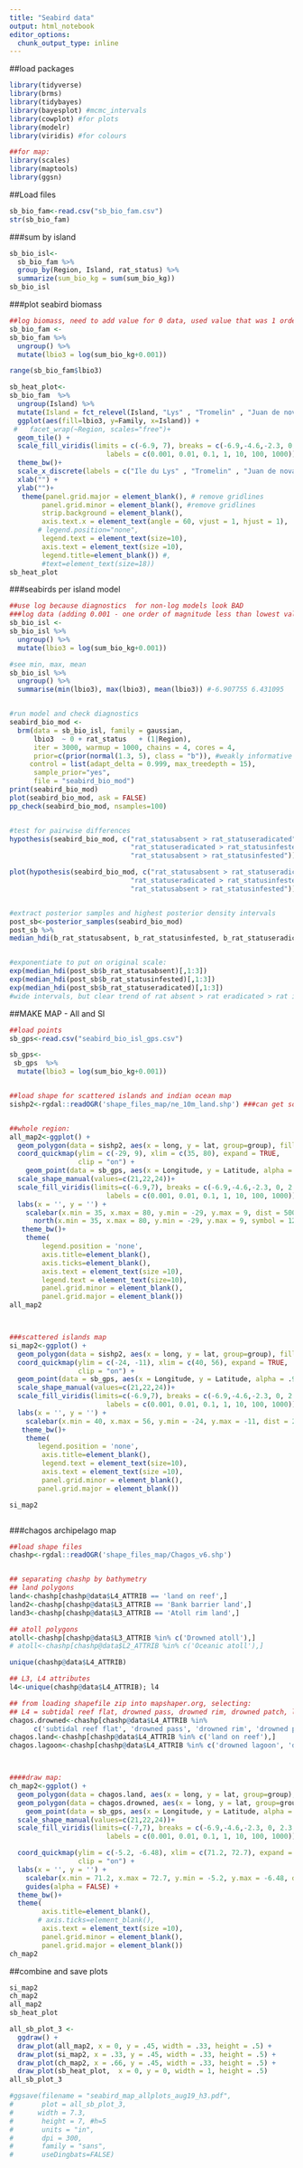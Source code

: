 ```yaml
---
title: "Seabird data"
output: html_notebook
editor_options: 
  chunk_output_type: inline
---
```


##load packages
```r
library(tidyverse)
library(brms)
library(tidybayes)
library(bayesplot) #mcmc_intervals
library(cowplot) #for plots
library(modelr)
library(viridis) #for colours

##for map:
library(scales)
library(maptools)
library(ggsn)

```


##Load files
```r
sb_bio_fam<-read.csv("sb_bio_fam.csv")
str(sb_bio_fam)

```


###sum by island
```r

sb_bio_isl<-
  sb_bio_fam %>% 
  group_by(Region, Island, rat_status) %>% 
  summarize(sum_bio_kg = sum(sum_bio_kg)) 
sb_bio_isl

```


###plot seabird biomass
```r

##log biomass, need to add value for 0 data, used value that was 1 order of magnitude lower than seabird density on any island
sb_bio_fam <-
sb_bio_fam %>% 
  ungroup() %>% 
  mutate(lbio3 = log(sum_bio_kg+0.001)) 

range(sb_bio_fam$lbio3)

sb_heat_plot<-
sb_bio_fam  %>%
  ungroup(Island) %>%
  mutate(Island = fct_relevel(Island, "Lys" , "Tromelin" , "Juan de nova",  "Europa", "Grand Glorieuses", "Nelson's Island",  "Middle Brother" ,  "South Brother", "Grande Ile Coquillage",  "Ile Longue",  "Ile de la Passe", "Ile Vache Marine" , "Ile Jacobin")) %>%
  ggplot(aes(fill=lbio3, y=Family, x=Island)) + 
 #   facet_wrap(~Region, scales="free")+
  geom_tile() + 
  scale_fill_viridis(limits = c(-6.9, 7), breaks = c(-6.9,-4.6,-2.3, 0, 2.3, 4.6, 6.908), 
                        labels = c(0.001, 0.01, 0.1, 1, 10, 100, 1000))+  ###log scale, limits makes it so anything with count = 0 is now gray
  theme_bw()+
  scale_x_discrete(labels = c("Ile du Lys" , "Tromelin" , "Juan de nova",  "Europa", "Grand Glorieuses", "Nelson's Island",  "Middle Brother" ,  "South Brother", "Grande Ile Coquillage",  "Ile Longue",  "Ile de la Passe (Sal)", "Ile Vache Marine" , "Ile Jacobin", "Eagle Island", "Grande Ile Mapou", "Ile Angliase (PB)", "Ile Anglaise (Sal)", "Ile Fouquet", "Ile Poule", "Ile Sepulture")) +
  xlab("") + 
  ylab("")+
   theme(panel.grid.major = element_blank(), # remove gridlines
        panel.grid.minor = element_blank(), #remove gridlines
        strip.background = element_blank(),
        axis.text.x = element_text(angle = 60, vjust = 1, hjust = 1),
       # legend.position="none",
        legend.text = element_text(size=10),
        axis.text = element_text(size =10),
        legend.title=element_blank()) #,
        #text=element_text(size=18))
sb_heat_plot


```


###seabirds per island model 
```r
##use log because diagnostics  for non-log models look BAD
###log data (adding 0.001 - one order of magnitude less than lowest value)
sb_bio_isl <-
sb_bio_isl %>% 
  ungroup() %>% 
  mutate(lbio3 = log(sum_bio_kg+0.001)) 

#see min, max, mean
sb_bio_isl %>% 
  ungroup() %>% 
  summarise(min(lbio3), max(lbio3), mean(lbio3)) #-6.907755	6.431095	1.285131		


#run model and check diagnostics
seabird_bio_mod <- 
  brm(data = sb_bio_isl, family = gaussian,
      lbio3  ~ 0 + rat_status   + (1|Region),
      iter = 3000, warmup = 1000, chains = 4, cores = 4,
      prior=c(prior(normal(1.3, 5), class = "b")), #weakly informative
     control = list(adapt_delta = 0.999, max_treedepth = 15), 
      sample_prior="yes",
      file = "seabird_bio_mod")
print(seabird_bio_mod)
plot(seabird_bio_mod, ask = FALSE)
pp_check(seabird_bio_mod, nsamples=100) 


#test for pairwise differences
hypothesis(seabird_bio_mod, c("rat_statusabsent > rat_statuseradicated", ###0.93
                              "rat_statuseradicated > rat_statusinfested", ###0.91
                              "rat_statusabsent > rat_statusinfested"))  ###1.00

plot(hypothesis(seabird_bio_mod, c("rat_statusabsent > rat_statuseradicated",
                              "rat_statuseradicated > rat_statusinfested", 
                              "rat_statusabsent > rat_statusinfested"))) 


#extract posterior samples and highest posterior density intervals
post_sb<-posterior_samples(seabird_bio_mod)
post_sb %>%
median_hdi(b_rat_statusabsent, b_rat_statusinfested, b_rat_statuseradicated)


#exponentiate to put on original scale:
exp(median_hdi(post_sb$b_rat_statusabsent)[,1:3])
exp(median_hdi(post_sb$b_rat_statusinfested)[,1:3])
exp(median_hdi(post_sb$b_rat_statuseradicated)[,1:3])
#wide intervals, but clear trend of rat absent > rat eradicated > rat infested

```


##MAKE MAP - All and SI
```r
##load points
sb_gps<-read.csv("seabird_bio_isl_gps.csv")

sb_gps<-
 sb_gps  %>%
  mutate(lbio3 = log(sum_bio_kg+0.001)) 


##load shape for scattered islands and indian ocean map
sishp2<-rgdal::readOGR('shape_files_map/ne_10m_land.shp') ###can get some islands, need to zoom a lot


##whole region:
all_map2<-ggplot() + 
  geom_polygon(data = sishp2, aes(x = long, y = lat, group=group), fill = "grey") + 
  coord_quickmap(ylim = c(-29, 9), xlim = c(35, 80), expand = TRUE,
                 clip = "on") +
    geom_point(data = sb_gps, aes(x = Longitude, y = Latitude, alpha = .9,  fill = lbio3, shape = rat_status), size = 4)+ #, size = 3
  scale_shape_manual(values=c(21,22,24))+
  scale_fill_viridis(limits=c(-6.9,7), breaks = c(-6.9,-4.6,-2.3, 0, 2.3, 4.6, 6.908), 
                        labels = c(0.001, 0.01, 0.1, 1, 10, 100, 1000))+  
  labs(x = '', y = '') +
    scalebar(x.min = 35, x.max = 80, y.min = -29, y.max = 9, dist = 500, dist_unit = "km", transform=TRUE, model = "WGS84") + ##mins and max are for the PLOT
      north(x.min = 35, x.max = 80, y.min = -29, y.max = 9, symbol = 12, scale = .1, location="bottomright") +
   theme_bw()+
    theme(
        legend.position = 'none',
        axis.title=element_blank(),
        axis.ticks=element_blank(),
        axis.text = element_text(size =10),
        legend.text = element_text(size=10),
        panel.grid.minor = element_blank(),
        panel.grid.major = element_blank())
all_map2



###scattered islands map
si_map2<-ggplot() + 
  geom_polygon(data = sishp2, aes(x = long, y = lat, group=group), fill = "grey") + 
  coord_quickmap(ylim = c(-24, -11), xlim = c(40, 56), expand = TRUE,
                 clip = "on") +
  geom_point(data = sb_gps, aes(x = Longitude, y = Latitude, alpha = .9,  fill = lbio3, shape = rat_status), size = 4)+ #, size = 3
  scale_shape_manual(values=c(21,22,24))+
  scale_fill_viridis(limits=c(-6.9,7), breaks = c(-6.9,-4.6,-2.3, 0, 2.3, 4.6, 6.908), 
                        labels = c(0.001, 0.01, 0.1, 1, 10, 100, 1000))+  
  labs(x = '', y = '') +
    scalebar(x.min = 40, x.max = 56, y.min = -24, y.max = -11, dist = 250, dist_unit = "km", transform=TRUE, model = "WGS84") + 
   theme_bw()+
    theme(
       legend.position = 'none',
        axis.title=element_blank(),
        legend.text = element_text(size=10),
        axis.text = element_text(size =10),
        panel.grid.minor = element_blank(),
       panel.grid.major = element_blank())

si_map2



```


###chagos archipelago map
```r
##load shape files
chashp<-rgdal::readOGR('shape_files_map/Chagos_v6.shp')


## separating chashp by bathymetry
## land polygons
land<-chashp[chashp@data$L4_ATTRIB == 'land on reef',]
land2<-chashp[chashp@data$L3_ATTRIB == 'Bank barrier land',]
land3<-chashp[chashp@data$L3_ATTRIB == 'Atoll rim land',]

## atoll polygons
atoll<-chashp[chashp@data$L3_ATTRIB %in% c('Drowned atoll'),]
# atoll<-chashp[chashp@data$L2_ATTRIB %in% c('Oceanic atoll'),]

unique(chashp@data$L4_ATTRIB)

## L3, L4 attributes
l4<-unique(chashp@data$L4_ATTRIB); l4

## from loading shapefile zip into mapshaper.org, selecting:
## L4 = subtidal reef flat, drowned pass, drowned rim, drowned patch, land on reef
chagos.drowned<-chashp[chashp@data$L4_ATTRIB %in% 
      c('subtidal reef flat', 'drowned pass', 'drowned rim', 'drowned patch'),]
chagos.land<-chashp[chashp@data$L4_ATTRIB %in% c('land on reef'),]
chagos.lagoon<-chashp[chashp@data$L4_ATTRIB %in% c('drowned lagoon', 'drowned inner slope'),]



####draw map:
ch_map2<-ggplot() + 
  geom_polygon(data = chagos.land, aes(x = long, y = lat, group=group), fill='grey', col='black') + 
  geom_polygon(data = chagos.drowned, aes(x = long, y = lat, group=group),fill='grey') + 
    geom_point(data = sb_gps, aes(x = Longitude, y = Latitude, alpha = .9,  fill = lbio3, shape = rat_status), size = 4)+ #
  scale_shape_manual(values=c(21,22,24))+
  scale_fill_viridis(limits=c(-7,7), breaks = c(-6.9,-4.6,-2.3, 0, 2.3, 4.6, 6.908), 
                        labels = c(0.001, 0.01, 0.1, 1, 10, 100, 1000))+ 

  coord_quickmap(ylim = c(-5.2, -6.48), xlim = c(71.2, 72.7), expand = TRUE,
                 clip = "on") + 
  labs(x = '', y = '') +
    scalebar(x.min = 71.2, x.max = 72.7, y.min = -5.2, y.max = -6.48, dist = 25, dist_unit = "km", transform=TRUE, model = "WGS84") +
    guides(alpha = FALSE) +
  theme_bw()+
  theme(
        axis.title=element_blank(),
       # axis.ticks=element_blank(),
        axis.text = element_text(size =10),
        panel.grid.minor = element_blank(),
        panel.grid.major = element_blank())
ch_map2


```


##combine and save plots
```r
si_map2
ch_map2
all_map2
sb_heat_plot

all_sb_plot_3 <-
  ggdraw() + 
  draw_plot(all_map2, x = 0, y = .45, width = .33, height = .5) +
  draw_plot(si_map2, x = .33, y = .45, width = .33, height = .5) +
  draw_plot(ch_map2, x = .66, y = .45, width = .33, height = .5) +
  draw_plot(sb_heat_plot,  x = 0, y = 0, width = 1, height = .5) 
all_sb_plot_3

#ggsave(filename = "seabird_map_allplots_aug19_h3.pdf", 
#       plot = all_sb_plot_3,
#      width = 7.3,
#       height = 7, #h=5
#       units = "in",
#       dpi = 300,
#       family = "sans",
#       useDingbats=FALSE)

```

